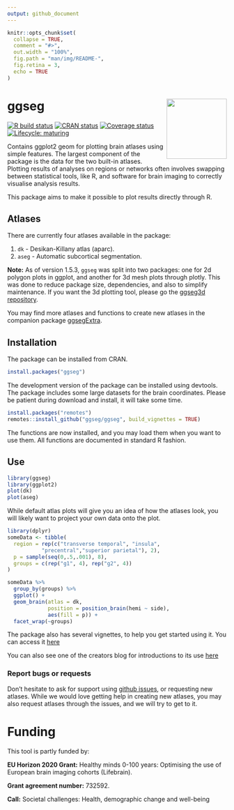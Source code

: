 ```yaml
---
output: github_document
---
```


```r
knitr::opts_chunk$set(
  collapse = TRUE,
  comment = "#>",
  out.width = "100%",
  fig.path = "man/img/README-",
  fig.retina = 3,
  echo = TRUE
)
``` 
 

# ggseg <img src="man/img/logo.png" align="right" alt="" width="138.5" />  
<!-- badges: start -->
[![R build status](https://github.com/ggseg/ggseg/workflows/R-CMD-check/badge.svg)](https://github.com/ggseg/ggseg/actions)
[![CRAN status](https://www.r-pkg.org/badges/version/ggseg)](https://CRAN.R-project.org/package=ggseg)
[![Coverage status](https://codecov.io/gh/ggseg/ggseg/branch/master/graph/badge.svg)](https://codecov.io/gh/ggseg/ggseg)
[![Lifecycle: maturing](https://img.shields.io/badge/lifecycle-maturing-blue.svg)](https://lifecycle.r-lib.org/articles/stages.html)
<!-- badges: end -->

Contains ggplot2 geom for plotting brain atlases using simple features. The largest component of the package is the data for the two built-in atlases.
Plotting results of analyses on regions or networks often involves swapping between statistical tools, like R, and software for brain imaging to correctly visualise analysis results.

This package aims to make it possible to plot results directly through R. 

## Atlases
There are currently four atlases available in the package:  

1. `dk` - Desikan-Killany atlas (aparc).   
2. `aseg` - Automatic subcortical segmentation.  

**Note:** As of version 1.5.3, `ggseg` was split into two packages: one for 2d polygon plots in ggplot, and another for 3d mesh plots through plotly. 
This was done to reduce package size, dependencies, and also to simplify maintenance. 
If you want the 3d plotting tool, please go the [ggseg3d repository](https://github.com/ggseg/ggseg3d).

You may find more atlases and functions to create new atlases in the companion package [ggsegExtra](https://github.com/ggseg/ggsegExtra).

## Installation
The package can be installed from CRAN.

```r
install.packages("ggseg")
```


The development version of the package can be installed using devtools. The package includes some large datasets for the brain coordinates. Please be patient during download and install, it will take some time.

```r
install.packages("remotes")
remotes::install_github("ggseg/ggseg", build_vignettes = TRUE)
```

The functions are now installed, and you may load them when you want to use them.
All functions are documented in standard R fashion.

## Use
```r
library(ggseg)
library(ggplot2)
plot(dk)
plot(aseg)
```

While default atlas plots will give you an idea of how the atlases look, you will likely want to project your own data onto the plot.


```r
library(dplyr)
someData <- tibble(
  region = rep(c("transverse temporal", "insula",
           "precentral","superior parietal"), 2), 
  p = sample(seq(0,.5,.001), 8),
  groups = c(rep("g1", 4), rep("g2", 4))
)

someData %>%
  group_by(groups) %>%
  ggplot() +
  geom_brain(atlas = dk, 
             position = position_brain(hemi ~ side),
             aes(fill = p)) +
  facet_wrap(~groups)
```

The package also has several vignettes, to help you get started using it. 
You can access it [here](https://ggseg.github.io/ggseg/)

You can also see one of the creators blog for introductions to its use [here](https://drmowinckels.io/blog/2021-03-14-new-ggseg-with-geom/)


### Report bugs or requests  
Don't hesitate to ask for support using [github issues](https://github.com/ggseg/ggseg/issues), or requesting new atlases. 
While we would love getting help in creating new atlases, you may also request atlases through the issues, and we will try to get to it. 

# Funding
This tool is partly funded by:  

**EU Horizon 2020 Grant:** Healthy minds 0-100 years: Optimising the use of European brain imaging cohorts (Lifebrain).

**Grant agreement number:** 732592.

**Call:** Societal challenges: Health, demographic change and well-being

